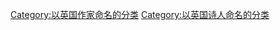 {{Catnav|頁面分類|總類|各種主題的頁面分類|依人名分類|依作家姓名分類}}
{{Catmore}}

{{Commonscat|William Shakespeare}}

[[Category:以英国作家命名的分类|Category:以英国作家命名的分类]]
[[Category:以英国诗人命名的分类|Category:以英国诗人命名的分类]]